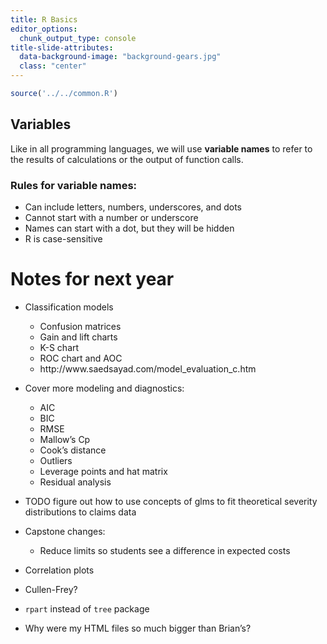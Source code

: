 ---
title: R Basics
editor_options:
  chunk_output_type: console
title-slide-attributes:
  data-background-image: "background-gears.jpg"
  class: "center"
---


```{r include=FALSE}
source('../../common.R')
```




## Variables

Like in all programming languages, we will use **variable names** to refer
to the results of calculations or the output of function calls.

### Rules for variable names:

  * Can include letters, numbers, underscores, and dots
  * Cannot start with a number or underscore
  * Names can start with a dot, but they will be hidden
  * R is case-sensitive



Notes for next year
===========================

* Classification models
    + Confusion matrices
    + Gain and lift charts
    + K-S chart
    + ROC chart and AOC
    + http://www.saedsayad.com/model_evaluation_c.htm

* Cover more modeling and diagnostics:
    + AIC
    + BIC
    + RMSE
    + Mallow's Cp
    + Cook's distance
    + Outliers
    + Leverage points and hat matrix
    + Residual analysis


* TODO figure out how to use concepts of glms to fit theoretical severity distributions to claims data

* Capstone changes:
    + Reduce limits so students see a difference in expected costs

* Correlation plots

* Cullen-Frey?

* `rpart` instead of `tree` package

* Why were my HTML files so much bigger than Brian's?









